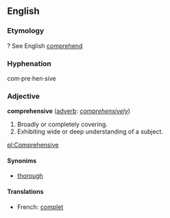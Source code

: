 ==English==
===Etymology===
? See English [[comprehend]]

===Hyphenation===
com&middot;pre&middot;hen&middot;sive

===Adjective===
'''comprehensive''' ([[adverb]]: ''[[comprehensively]]'')
# Broadly or completely covering.
# Exhibiting wide or deep understanding of a subject.

[[pl:Comprehensive]]

====Synonims====
*[[thorough]]
====Translations====

*French: [[complet]]